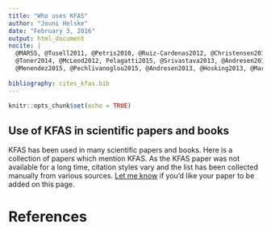 ```yaml
---
title: "Who uses KFAS"
author: "Jouni Helske"
date: "February 3, 2016"
output: html_document
nocite: |
  @MARSS, @Tusell2011, @Petris2010, @Ruiz-Cardenas2012, @Christensen2012, 
  @Toner2014, @McLeod2012, Pelagatti2015, @Srivastava2013, @Andresen2014, @Helske2013,
  @Menendez2015, @Pechlivanoglou2015, @Andresen2013, @Hosking2013, @Marcos2015, @Guo
  
bibliography: cites_kfas.bib
---
```


```r
knitr::opts_chunk$set(echo = TRUE)
```

## Use of KFAS in scientific papers and books

KFAS has been used in many scientific papers and books. Here is a collection of papers which mention KFAS. As the KFAS paper was not available for a long time, citation styles vary and the list has been collected manually from various sources. [Let me know](mailto:jouni.helske@jyu.fi) if you'd like your paper to be added on this page.


# References
